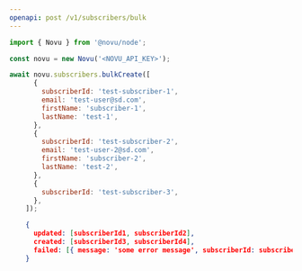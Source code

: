 ```yaml
---
openapi: post /v1/subscribers/bulk
---
```


<Snippet file="apikey-warning.mdx" />


<RequestExample>

```javascript Node.js
import { Novu } from '@novu/node';

const novu = new Novu('<NOVU_API_KEY>');

await novu.subscribers.bulkCreate([
      {
        subscriberId: 'test-subscriber-1',
        email: 'test-user@sd.com',
        firstName: 'subscriber-1',
        lastName: 'test-1',
      },
      {
        subscriberId: 'test-subscriber-2',
        email: 'test-user-2@sd.com',
        firstName: 'subscriber-2',
        lastName: 'test-2',
      },
      {
        subscriberId: 'test-subscriber-3',
      },
    ]);
```

</RequestExample>

<ResponseExample>

```json Response
    {
      updated: [subscriberId1, subscriberId2],
      created: [subscriberId3, subscriberId4],
      failed: [{ message: 'some error message', subscriberId: subscriberId5 }, { message: 'some error message', subscriberId: subscriberId6 }],
    }
```

</ResponseExample>